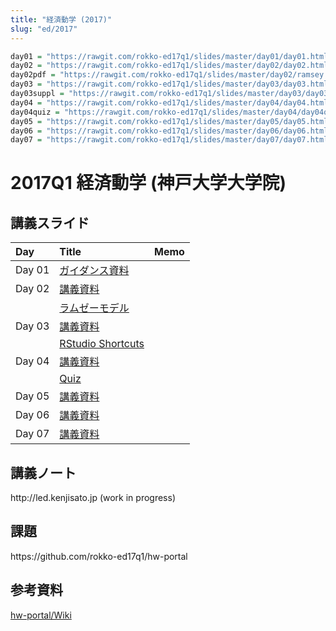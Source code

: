 ```yaml
---
title: "経済動学 (2017)"
slug: "ed/2017"
---
```


```r
day01 = "https://rawgit.com/rokko-ed17q1/slides/master/day01/day01.html"
day02 = "https://rawgit.com/rokko-ed17q1/slides/master/day02/day02.html"
day02pdf = "https://rawgit.com/rokko-ed17q1/slides/master/day02/ramsey.pdf"
day03 = "https://rawgit.com/rokko-ed17q1/slides/master/day03/day03.html"
day03suppl = "https://rawgit.com/rokko-ed17q1/slides/master/day03/day03suppl.html"
day04 = "https://rawgit.com/rokko-ed17q1/slides/master/day04/day04.html"
day04quiz = "https://rawgit.com/rokko-ed17q1/slides/master/day04/day04quiz.pdf"
day05 = "https://rawgit.com/rokko-ed17q1/slides/master/day05/day05.html"
day06 = "https://rawgit.com/rokko-ed17q1/slides/master/day06/day06.html"
day07 = "https://rawgit.com/rokko-ed17q1/slides/master/day07/day07.html"
```


# 2017Q1 経済動学 (神戸大学大学院)

## 講義スライド

| Day    |  Title                                | Memo |
|:-------|:--------------------------------------|:-----|
| Day 01 | [ガイダンス資料](`r day01`)           |      |
| Day 02 | [講義資料](`r day02`)                 |      |
|        | [ラムゼーモデル](`r day02pdf`)        |      |
| Day 03 | [講義資料](`r day03`)                 |      |
|        | [RStudio Shortcuts](`r day03suppl`)   |      |
| Day 04 | [講義資料](`r day04`)                 |      |
|        | [Quiz](`r day04quiz`)                 |      |
| Day 05 | [講義資料](`r day05`)                 |      |
| Day 06 | [講義資料](`r day06`)                 |      |
| Day 07 | [講義資料](`r day07`)                 |      |

## 講義ノート

http://led.kenjisato.jp (work in progress)

## 課題

https://github.com/rokko-ed17q1/hw-portal


## 参考資料

[hw-portal/Wiki](https://github.com/rokko-ed17q1/hw-portal/wiki)
